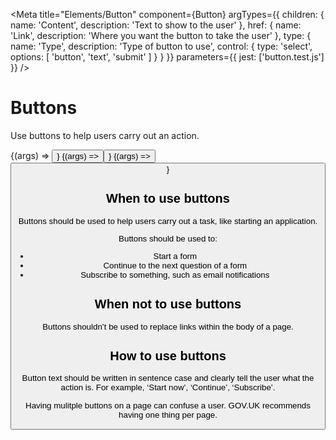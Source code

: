 
<Meta
    title="Elements/Button"
    component={Button}
    argTypes={{
        children: {
            name: 'Content',
            description: 'Text to show to the user'
        },
        href: {
            name: 'Link',
            description: 'Where you want the button to take the user'
        },
        type: {
            name: 'Type',
            description: 'Type of button to use',
            control: {
                type: 'select',
                options: [
                    'button',
                    'text',
                    'submit'
                ]
            }
        }
    }}
    parameters={{
        jest: ['button.test.js']
    }}
/>

# Buttons

Use buttons to help users carry out an action.

<Canvas>
    <Story name="Base" args={{
        children: 'Start Application',
        href: 'financial-assessment-eligibility',
        type: 'button'
    }}>
        {(args) => <Button {...args } />}
    </Story>
</Canvas>

<Canvas>
    <Story name="Text" args={{
        children: 'Hide this message',
        type: 'text'
    }}>
        {(args) => <Button {...args } />}
    </Story>
</Canvas>

<Canvas>
    <Story name="Submit Buttons" args={{
        children: 'Continue',
        type: 'submit'
    }}>
        {(args) => <Button {...args } />}
    </Story>
</Canvas>

<ArgsTable of={Button} />

## When to use buttons

Buttons should be used to help users carry out a task, like starting an application.

Buttons should be used to:
- Start a form
- Continue to the next question of a form
- Subscribe to something, such as email notifications

## When not to use buttons

Buttons shouldn’t be used to replace links within the body of a page.

## How to use buttons

Button text should be written in sentence case and clearly tell the user what the action is. For example, ‘Start now’, ‘Continue’, ‘Subscribe’.

Having mulitple buttons on a page can confuse a user. GOV.UK recommends having one thing per page.